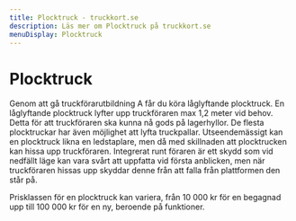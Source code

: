 ```yaml
---
title: Plocktruck - truckkort.se
description: Läs mer om Plocktruck på truckkort.se
menuDisplay: Plocktruck
---
```


# Plocktruck

Genom att gå truckförarutbildning A får du köra låglyftande plocktruck. En låglyftande plocktruck lyfter upp truckföraren max 1,2 meter vid behov. Detta för att truckföraren ska kunna nå gods på lagerhyllor. De flesta plocktruckar har även möjlighet att lyfta truckpallar. Utseendemässigt kan en plocktruck likna en ledstaplare, men då med skillnaden att plocktrucken kan hissa upp truckföraren. Integrerat runt föraren är ett skydd som vid nedfällt läge kan vara svårt att uppfatta vid första anblicken, men när truckföraren hissas upp skyddar denne från att falla från plattformen den står på.

Prisklassen för en plocktruck kan variera, från 10 000 kr för en begagnad upp till 100 000 kr för en ny, beroende på funktioner.

